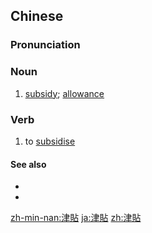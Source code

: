 {{also|津贴}}
==Chinese==
{{zh-forms|s=津贴}}

===Pronunciation===
{{zh-pron
|m=jīntiē
|c=zeon1 tip3
|mn=xm,qz,tp,kh:tin-thiap/xm,zz:chin-thiap
|cat=n,v
}}

===Noun===
{{zh-noun}}

# [[subsidy]]; [[allowance]]

===Verb===
{{zh-verb}}

# to [[subsidise]]

====See also====
* {{zh-l|補貼}}
* {{zh-l|補助金}}

[[zh-min-nan:津貼]]
[[ja:津貼]]
[[zh:津貼]]